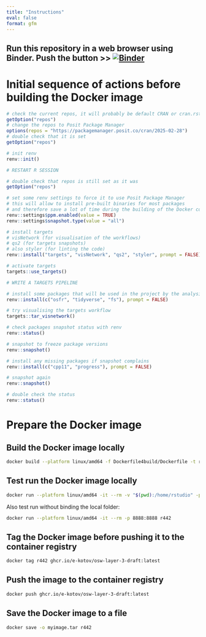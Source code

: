 ```yaml
---
title: "Instructions"
eval: false
format: gfm
---
```


## Run this repository in a web browser using Binder. Push the button >> [![Binder](https://mybinder.org/badge_logo.svg)](https://mybinder.org/v2/gh/e-kotov/osw-layer-3-draft/HEAD?urlpath=rstudio)


# Initial sequence of actions before building the Docker image

```r
# check the current repos, it will probably be default CRAN or cran.rstudio.com
getOption("repos")
# change the repos to Posit Package Manager
options(repos = "https://packagemanager.posit.co/cran/2025-02-28")
# double check that it is set
getOption("repos")

# init renv
renv::init()

# RESTART R SESSION

# double check that repos is still set as it was
getOption("repos")

# set some renv settings to force it to use Posit Package Manager
# this will allow to install pre-built binaries for most packages
# and therefore save a lot of time during the building of the Docker container image
renv::settings$ppm.enabled(value = TRUE)
renv::settings$snapshot.type(value = "all")

# install targets
# visNetwork (for visualisation of the workflows)
# qs2 (for targets snapshots)
# also styler (for linting the code)
renv::install("targets", "visNetwork", "qs2", "styler", prompt = FALSE)

# activate targets
targets::use_targets()

# WRITE A TARGETS PIPELINE

# install some packages that will be used in the project by the analysis scripts
renv::install(c("osfr", "tidyverse", "fs"), prompt = FALSE)

# try visualising the targets workflow
targets::tar_visnetwork()

# check packages snapshot status with renv
renv::status()

# snapshot to freeze package versions
renv::snapshot()

# install any missing packages if snapshot complains
renv::install(c("cpp11", "progress"), prompt = FALSE)

# snapshot again
renv::snapshot()

# double check the status
renv::status()
```

# Prepare the Docker image

##  Build the Docker image locally


```bash
docker build --platform linux/amd64 -f Dockerfile4build/Dockerfile -t r442 .
```

## Test run the Docker image locally

```bash
docker run --platform linux/amd64 -it --rm -v "$(pwd):/home/rstudio" -p 8888:8888 r442
```

Also test run without binding the local folder:

```bash
docker run --platform linux/amd64 -it --rm -p 8888:8888 r442
```

## Tag the Docker image before pushing it to the container registry

```bash
docker tag r442 ghcr.io/e-kotov/osw-layer-3-draft:latest
```

## Push the image to the container registry

```bash
docker push ghcr.io/e-kotov/osw-layer-3-draft:latest
```

## Save the Docker image to a file

```bash
docker save -o myimage.tar r442
```
